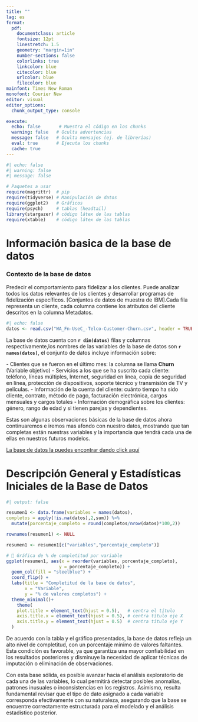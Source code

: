 ---
title: ""
lag: es
format: 
  pdf:
    documentclass: article
    fontsize: 12pt
    linestretch: 1.5
    geometry: "margin=1in"
    number-sections: false
    colorlinks: true
    linkcolor: blue
    citecolor: blue
    urlcolor: blue
    filecolor: blue
mainfont: Times New Roman
monofont: Courier New
editor: visual
editor_options: 
  chunk_output_type: console

execute:
  echo: false       # Muestra el código en los chunks
  warning: false   # Oculta advertencias
  message: false   # Oculta mensajes (ej. de librerías)
  eval: true       # Ejecuta los chunks
  cache: true 
---

\thispagestyle{empty}
\vspace*{\fill}
\begin{center}
{\scshape\huge {Modelo Predictivo de Abandono de Clientes en el Sector de Telecomunicaciones usando Machine Learning en R}  \par\vspace{2cm}}
{\itshape\Large Trabajo Personal \par}
\vfill
{\Large Autor: \par}
{\large Juan Gabriel Carvajal Negrete \par\vspace{2cm}}
\vfill
\end{center}
\vspace*{\fill}

\newpage

```{r}
#| echo: false
#| warning: false
#| message: false

# Paquetes a usar 
require(magrittr)  # pip
require(tidyverse) # Manipulación de datos 
require(ggplot2)   # Gráficos 
require(psych)     # tablas (headtail)
library(stargazer) # código látex de las tablas 
require(xtable)    # código látex de las tablas 
```

# Información basica de la base de datos

### Contexto de la base de datos

Predecir el comportamiento para fidelizar a los clientes. Puede analizar todos los datos relevantes de los clientes y desarrollar programas de fidelización específicos. [Conjuntos de datos de muestra de IBM].Cada fila representa un cliente, cada columna contiene los atributos del cliente descritos en la columna Metadatos.

```{r}
#| echo: false
datos <- read.csv("WA_Fn-UseC_-Telco-Customer-Churn.csv", header = TRUE, sep = ",")
```


La base de datos cuenta con **`r dim(datos)`** filas y columnas respectivamente,los nombres de las variables de la base de datos son **`r names(datos)`**, el conjunto de datos incluye información sobre:

\- Clientes que se fueron en el último mes: la columna se llama **Churn** (Variable objetivo)\newline
\- Servicios a los que se ha suscrito cada cliente: teléfono, líneas múltiples, Internet, seguridad en línea, copia de seguridad en línea, protección de dispositivos, soporte técnico y transmisión de TV y películas.\newline
\- Información de la cuenta del cliente: cuánto tiempo ha sido cliente, contrato, método de pago, facturación electrónica, cargos mensuales y cargos totales\newline
\- Información demográfica sobre los clientes: género, rango de edad y si tienen parejas y dependientes.

Estas son algunas observaciones básicas de la base de datos ahora continuaremos e iremos mas afondo con nuestro datos, mostrando que tan completas están nuestras variables y la importancia que tendrá cada una de ellas en nuestros futuros modelos.

[La base de datos la puedes encontrar dando click aquí](https://www.kaggle.com/datasets/blastchar/telco-customer-churn?resource=download) 
\newpage

# Descripción General y Estadísticas Iniciales de la Base de Datos

```{r}
#| output: false

resumen1 <- data.frame(variables = names(datos),
completos = apply(!is.na(datos),2,sum)) %>% 
  mutate(porcentaje_completo = round(completos/nrow(datos)*100,2))

rownames(resumen1) <- NULL

resumen1 <- resumen1[c("variables","porcentaje_completo")]

```

\begin{table}[ht]
\centering
\caption{Porcentaje de completitud de las variables}
\begin{tabular}{|c|l|c|}
\hline
\textbf{N°} & \textbf{Variable} & \textbf{Porcentaje Completo (\%)} \\
\hline
1  & customerID        & 100.00 \\
2  & gender            & 100.00 \\
3  & SeniorCitizen     & 100.00 \\
4  & Partner           & 100.00 \\
5  & Dependents        & 100.00 \\
6  & tenure            & 100.00 \\
7  & PhoneService      & 100.00 \\
8  & MultipleLines     & 100.00 \\
9  & InternetService   & 100.00 \\
10 & OnlineSecurity    & 100.00 \\
11 & OnlineBackup      & 100.00 \\
12 & DeviceProtection  & 100.00 \\
13 & TechSupport       & 100.00 \\
14 & StreamingTV       & 100.00 \\
15 & StreamingMovies   & 100.00 \\
16 & Contract          & 100.00 \\
17 & PaperlessBilling  & 100.00 \\
18 & PaymentMethod     & 100.00 \\
19 & MonthlyCharges    & 100.00 \\
20 & TotalCharges      &  99.84 \\
21 & Churn             & 100.00 \\
\hline
\end{tabular}
\end{table}

```{r}
# 🔹 Gráfica de % de completitud por variable
ggplot(resumen1, aes(x = reorder(variables, porcentaje_completo), 
                    y = porcentaje_completo)) +
  geom_col(fill = "steelblue") +
  coord_flip() +
  labs(title = "Completitud de la base de datos",
       x = "Variable",
       y = "% de valores completos") +
  theme_minimal()+
    theme(
    plot.title = element_text(hjust = 0.5),   # centra el título
    axis.title.x = element_text(hjust = 0.5), # centra título eje X
    axis.title.y = element_text(hjust = 0.5)  # centra título eje Y
  )
```

\newpage 

De acuerdo con la tabla y el gráfico presentados, la base de datos refleja un alto nivel de completitud, con un porcentaje mínimo de valores faltantes. Esta condición es favorable, ya que garantiza una mayor confiabilidad en los resultados posteriores y disminuye la necesidad de aplicar técnicas de imputación o eliminación de observaciones.

Con esta base sólida, es posible avanzar hacia el análisis exploratorio de cada una de las variables, lo cual permitirá detectar posibles anomalías, patrones inusuales o inconsistencias en los registros. Asimismo, resulta fundamental revisar que el tipo de dato asignado a cada variable corresponda efectivamente con su naturaleza, asegurando que la base se encuentre correctamente estructurada para el modelado y el análisis estadístico posterior.
